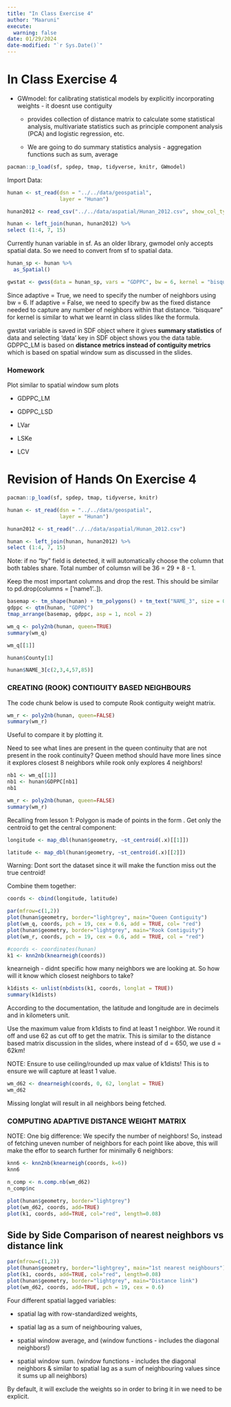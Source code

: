 ```yaml
---
title: "In Class Exercise 4"
author: "Maaruni"
execute: 
  warning: false
date: 01/29/2024
date-modified: "`r Sys.Date()`"
---
```


# In Class Exercise 4

-   GWmodel: for calibrating statistical models by explicitly incorporating weights - it doesnt use contiguity

    -   provides collection of distance matrix to calculate some statistical analysis, multivariate statistics such as principle component analysis (PCA) and logistic regression, etc.

    -   We are going to do summary statistics analysis - aggregation functions such as sum, average

```r
pacman::p_load(sf, spdep, tmap, tidyverse, knitr, GWmodel)
```

Import Data:

```r
hunan <- st_read(dsn = "../../data/geospatial", 
                 layer = "Hunan")

hunan2012 <- read_csv("../../data/aspatial/Hunan_2012.csv", show_col_types = FALSE)
```

```r
hunan <- left_join(hunan, hunan2012) %>%
select (1:4, 7, 15)
```

Currently hunan variable in sf. As an older library, gwmodel only accepts spatial data. So we need to convert from sf to spatial data.

```r
hunan_sp <- hunan %>%
  as_Spatial()
```

```r
gwstat <- gwss(data = hunan_sp, vars = "GDPPC", bw = 6, kernel = "bisquare", adaptive = TRUE, longlat = T)
```

Since adaptive = True, we need to specify the number of neighbors using bw = 6. If adaptive = False, we need to specify bw as the fixed distance needed to capture any number of neighbors within that distance. "bisquare" for kernel is similar to what we learnt in class slides like the formula.

gwstat variable is saved in SDF object where it gives **summary statistics** of data and selecting 'data' key in SDF object shows you the data table. GDPPC_LM is based on **distance metrics instead of contiguity metrics** which is based on spatial window sum as discussed in the slides.

### Homework

Plot similar to spatial window sum plots

-   GDPPC_LM

-   GDPPC_LSD

-   LVar

-   LSKe

-   LCV

# Revision of Hands On Exercise 4

```r
pacman::p_load(sf, spdep, tmap, tidyverse, knitr)
```

```r
hunan <- st_read(dsn = "../../data/geospatial", 
                 layer = "Hunan")

hunan2012 <- st_read("../../data/aspatial/Hunan_2012.csv")
```

```r
hunan <- left_join(hunan, hunan2012) %>%
select (1:4, 7, 15)
```

Note: if no "by" field is detected, it will automatically choose the column that both tables share. Total number of columsn will be 36 = 29 + 8 - 1.

Keep the most important columns and drop the rest. This should be similar to pd.drop(columns = \['name1'..\]).

```r
basemap <- tm_shape(hunan) + tm_polygons() + tm_text("NAME_3", size = 0.5)
gdppc <- qtm(hunan, "GDPPC")
tmap_arrange(basemap, gdppc, asp = 1, ncol = 2)
```

```r
wm_q <- poly2nb(hunan, queen=TRUE)
summary(wm_q)
```

```r
wm_q[[1]]
```

```r
hunan$County[1]
```

```r
hunan$NAME_3[c(2,3,4,57,85)]
```

### **CREATING (ROOK) CONTIGUITY BASED NEIGHBOURS**

The code chunk below is used to compute Rook contiguity weight matrix.

```r
wm_r <- poly2nb(hunan, queen=FALSE)
summary(wm_r)
```

Useful to compare it by plotting it.

Need to see what lines are present in the queen continuity that are not present in the rook continuity? Queen method should have more lines since it explores closest 8 neighbors while rook only explores 4 neighbors!

```r
nb1 <- wm_q[[1]]
nb1 <- hunan$GDPPC[nb1]
nb1
```

```r
wm_r <- poly2nb(hunan, queen=FALSE)
summary(wm_r)
```

Recalling from lesson 1: Polygon is made of points in the form . Get only the centroid to get the central component:

```r
longitude <- map_dbl(hunan$geometry, ~st_centroid(.x)[[1]])
```

```r
latitude <- map_dbl(hunan$geometry, ~st_centroid(.x)[[2]])
```

Warning: Dont sort the dataset since it will make the function miss out the true centroid!

Combine them together:

```r
coords <- cbind(longitude, latitude)
```

```r
par(mfrow=c(1,2))
plot(hunan$geometry, border="lightgrey", main="Queen Contiguity")
plot(wm_q, coords, pch = 19, cex = 0.6, add = TRUE, col= "red")
plot(hunan$geometry, border="lightgrey", main="Rook Contiguity")
plot(wm_r, coords, pch = 19, cex = 0.6, add = TRUE, col = "red")
```

```r
#coords <- coordinates(hunan)
k1 <- knn2nb(knearneigh(coords))
```

knearneigh - didnt specific how many neighbors we are looking at. So how will it know which closest neighbors to take?

```r
k1dists <- unlist(nbdists(k1, coords, longlat = TRUE))
summary(k1dists)
```

According to the documentation, the latitude and longitude are in decimels and in kilometers unit.

Use the maximum value from k1dists to find at least 1 neighbor. We round it off and use 62 as cut off to get the matrix. This is similar to the distance based matrix discussion in the slides, where instead of d = 650, we use d = 62km!

NOTE: Ensure to use ceiling/rounded up max value of k1dists! This is to ensure we will capture at least 1 value.

```r
wm_d62 <- dnearneigh(coords, 0, 62, longlat = TRUE)
wm_d62
```

Missing longlat will result in all neighbors being fetched.

### **COMPUTING ADAPTIVE DISTANCE WEIGHT MATRIX**

NOTE: One big difference: We specify the number of neighbors! So, instead of fetching uneven number of neighbors for each point like above, this will make the effor to search further for minimally 6 neighbors:

```r
knn6 <- knn2nb(knearneigh(coords, k=6))
knn6
```

```r
n_comp <- n.comp.nb(wm_d62)
n_comp$nc
```

```r
plot(hunan$geometry, border="lightgrey")
plot(wm_d62, coords, add=TRUE)
plot(k1, coords, add=TRUE, col="red", length=0.08)
```

## Side by Side Comparison of nearest neighbors vs distance link

```r
par(mfrow=c(1,2))
plot(hunan$geometry, border="lightgrey", main="1st nearest neighbours")
plot(k1, coords, add=TRUE, col="red", length=0.08)
plot(hunan$geometry, border="lightgrey", main="Distance link")
plot(wm_d62, coords, add=TRUE, pch = 19, cex = 0.6)
```

Four different spatial lagged variables:

-   spatial lag with row-standardized weights,

-   spatial lag as a sum of neighbouring values,

-   spatial window average, and (window functions - includes the diagonal neighbors!)

-   spatial window sum. (window functions - includes the diagonal neighbors & similar to spatial lag as a sum of neighbouring values since it sums up all neighbors)

By default, it will exclude the weights so in order to bring it in we need to be explicit.
